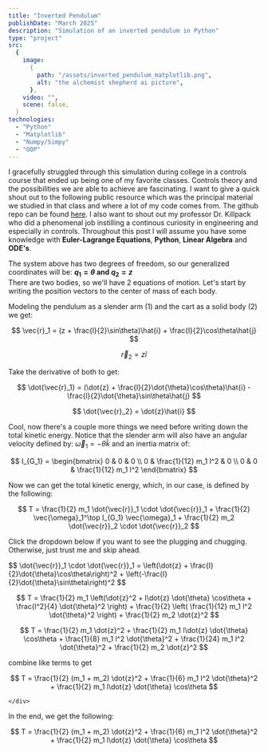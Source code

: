 ```yaml
---
title: "Inverted Pendulum"
publishDate: "March 2025"
description: "Simulation of an inverted pendulum in Python"
type: "project"
src:
  {
    image:
      {
        path: "/assets/inverted_pendulum_matplotlib.png",
        alt: "the alchemist shepherd ai picture",
      },
    video: "",
    scene: false,
  }
technologies:
  - "Python"
  - "Matplotlib"
  - "Numpy/Simpy"
  - "OOP"
---
```


I gracefully struggled through this simulation during college in a controls course that ended up being one of my favorite classes. Controls theory and the possibilities we are able to achieve are fascinating. I want to give a quick shout out to the following public resource which was the principal material we studied in that class and where a lot of my code comes from. The github repo can be found [here](https://github.com/byu-controlbook/controlbook_public). I also want to shout out my professor Dr. Killpack who did a phenomenal job instilling a continous curiosity in engineering and especially in controls. Throughout this post I will assume you have some knowledge with **Euler-Lagrange Equations**, **Python**, **Linear Algebra** and **ODE's**.

<PendulumSimulation />

The system above has two degrees of freedom, so our generalized coordinates will be: **$q_1 = \theta$ and $q_2 = z$**  
There are two bodies, so we'll have 2 equations of motion. Let's start by writing the position vectors to the center of mass of each body.

Modeling the pendulum as a slender arm (1) and the cart as a solid body (2) we get:

$$
\vec{r}_1 = (z + \frac{l}{2}\sin\theta)\hat{i} + \frac{l}{2}\cos\theta\hat{j}
$$

$$
\vec{r}_2 = z\hat{i}
$$

Take the derivative of both to get:

$$
\dot{\vec{r}_1} = (\dot{z} + \frac{l}{2}\dot{\theta}\cos\theta)\hat{i} - \frac{l}{2}\dot{\theta}\sin\theta\hat{j}
$$

$$
\dot{\vec{r}_2} = \dot{z}\hat{i}
$$

Cool, now there's a couple more things we need before writing down the total kinetic energy. Notice that the slender arm will also have an angular velocity defined by: $\vec{\omega}_1 = -\dot{\theta}\hat{k}$ and an inertia matrix of:

$$
I_{G_1} = \begin{bmatrix}
0 & 0 & 0 \\
0 & \frac{1}{12} m_1 l^2 & 0 \\
0 & 0 & \frac{1}{12} m_1 l^2
\end{bmatrix}
$$

Now we can get the total kinetic energy, which, in our case, is defined by the following:

$$
T = \frac{1}{2} m_1 \dot{\vec{r}}_1 \cdot \dot{\vec{r}}_1 + \frac{1}{2} \vec{\omega}_1^\top I_{G_1} \vec{\omega}_1 + \frac{1}{2} m_2 \dot{\vec{r}}_2 \cdot \dot{\vec{r}}_2
$$

Click the dropdown below if you want to see the plugging and chugging. Otherwise, just trust me and skip ahead.

<Dropdown label="KE derivation">
    <div className="bg-primary/50 backdrop-blur-md border border-palette-1 rounded-md p-2">
$$
\dot{\vec{r}}_1 \cdot \dot{\vec{r}}_1 =
\left(\dot{z} + \frac{l}{2}\dot{\theta}\cos\theta\right)^2 + \left(-\frac{l}{2}\dot{\theta}\sin\theta\right)^2
$$

$$
T = \frac{1}{2} m_1 \left(\dot{z}^2 + l\dot{z} \dot{\theta} \cos\theta + \frac{l^2}{4} \dot{\theta}^2 \right) + \frac{1}{2} \left( \frac{1}{12} m_1 l^2 \dot{\theta}^2 \right) + \frac{1}{2} m_2 \dot{z}^2
$$

$$
T = \frac{1}{2} m_1 \dot{z}^2 + \frac{1}{2} m_1 l\dot{z} \dot{\theta} \cos\theta + \frac{1}{8} m_1 l^2 \dot{\theta}^2 + \frac{1}{24} m_1 l^2 \dot{\theta}^2 + \frac{1}{2} m_2 \dot{z}^2
$$

combine like terms to get

$$
T = \frac{1}{2} (m_1 + m_2) \dot{z}^2 + \frac{1}{6} m_1 l^2 \dot{\theta}^2 + \frac{1}{2} m_1 l\dot{z} \dot{\theta} \cos\theta
$$

    </div>

</Dropdown>

In the end, we get the following:

$$
T = \frac{1}{2} (m_1 + m_2) \dot{z}^2 + \frac{1}{6} m_1 l^2 \dot{\theta}^2 + \frac{1}{2} m_1 l\dot{z} \dot{\theta} \cos\theta
$$

<WorkInProgress width="50%" />
